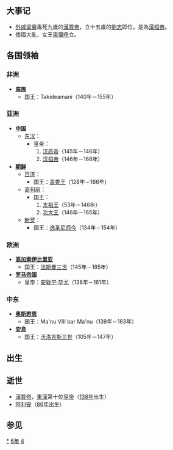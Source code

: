 {{yearTOC|146|东汉'''[[本初|本初]]元年'''}}

== 大事记 ==
*[[外戚|外戚]][[梁冀|梁冀]]毒死九歲的[[漢質帝|漢質帝]]，立十五歲的[[劉志|劉志]]即位，是為[[漢桓帝|漢桓帝]]。
*倭國大亂，女王[[卑彌呼|卑彌呼]]立。

== 各国领袖 ==
=== 非洲 ===
*'''[[库施|库施]]'''
**国王：Takideamani（140年－155年）

=== 亚洲 ===
*'''[[中国|中国]]'''
**[[东汉|东汉]]：
***皇帝：
***#[[汉质帝|汉质帝]]（145年－146年）
***#[[汉桓帝|汉桓帝]]（146年－168年）
*'''[[朝鲜民主主义人民共和国|朝鲜]]'''
**[[百濟|百济]]：
***国王：[[盖娄王|盖娄王]]（128年－166年）
**[[高句丽|高句丽]]：
***国王：
***#[[太祖王|太祖王]]（53年－146年）
***#[[次大王|次大王]]（146年－165年）
**[[新罗|新罗]]：
***国王：[[逸圣尼师今|逸圣尼师今]]（134年－154年）

=== 欧洲 ===
*'''[[高加索伊比利亞王國|高加索伊比里亚]]'''
**国王：[[法斯曼三世|法斯曼三世]]（145年－185年）
*'''[[羅馬帝國|罗马帝国]]'''
**皇帝：[[安敦宁·毕尤|安敦宁·毕尤]]（138年－161年）

=== 中东 ===
*'''[[奥斯若恩|奥斯若恩]]'''
**国王：Ma'nu VIII bar Ma'nu（139年－163年）
*'''[[安息_(国家)|安息]]''' 
**国王：[[沃洛吉斯三世|沃洛吉斯三世]]（105年－147年）

== 出生 ==
{{see also|Category:146年出生}}

== 逝世 ==
{{see also|Category:146年逝世}}
*[[漢質帝|漢質帝]]，[[東漢|東漢]]第十位[[皇帝|皇帝]]（[[138年|138年]]出生）
*[[阿利安|阿利安]]（[[86年|86年]]出生）

== 参见 ==
{{Wikisource year mention}}

[[Category:146年|*]]
[[Category:140年代|6年]]
[[Category:2世纪各年|4]]